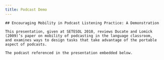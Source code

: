 ```yaml
---
title: Podcast Demo
---
```


<BaseLayout title={frontmatter.title} current="/academic-materials">
    <MainLogo />

    ## Encouraging Mobility in Podcast Listening Practice: A Demonstration

    This presentation, given at SETESOL 2010, reviews Ducate and Lomick (2009)’s paper on mobility of podcasting in the language classroom, and examines ways to design tasks that take advantage of the portable aspect of podcasts.

    The podcast referenced in the presentation embedded below.
</BaseLayout>
